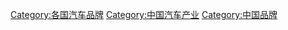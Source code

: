 [[Category:各国汽车品牌|Category:各国汽车品牌]]
[[Category:中国汽车产业|Category:中国汽车产业]]
[[Category:中国品牌|Category:中国品牌]]